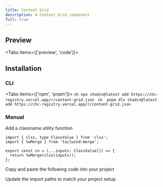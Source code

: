 ```yaml
---
title: Content Grid
description: A Content Grid component
full: true
---
```


## Preview

<Tabs items={['preview', 'code']}>
  <Tab>
    <ComponentPreview name='content-grid-demo'/>
  </Tab>
  <Tab>
    <ComponentSource name='content-grid-demo' />
  </Tab>
</Tabs>

## Installation

### CLI

<Tabs items={['npm', 'pnpm']}>
  <Tab>
    ```sh
npx shadcn@latest add https://chc-registry.vercel.app/r/content-grid.json
    ```
  </Tab>
  <Tab>
    ```sh 
pnpm dlx shadcn@latest add https://chc-registry.vercel.app/r/content-grid.json 
    ```
  </Tab>
</Tabs>

### Manual

<Steps>

<Step>Add a classname utility function</Step>

```tsx
import { clsx, type ClassValue } from 'clsx';
import { twMerge } from 'tailwind-merge';

export const cn = (...inputs: ClassValue[]) => {
  return twMerge(clsx(inputs));
};
```

<Step>Copy and paste the following code into your project</Step>

<ComponentSource name='content-grid' />

<Step>Update the import paths to match your project setup</Step>

</Steps>
